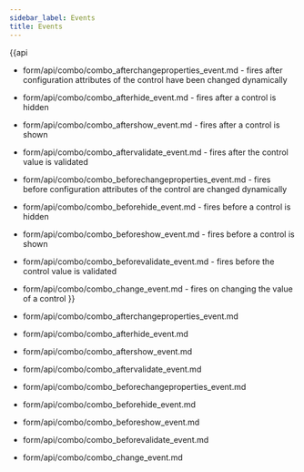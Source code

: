 ```yaml
---
sidebar_label: Events
title: Events
---          
```


{{api
- form/api/combo/combo_afterchangeproperties_event.md - fires after configuration attributes of the control have been changed dynamically
- form/api/combo/combo_afterhide_event.md - fires after a control is hidden
- form/api/combo/combo_aftershow_event.md - fires after a control is shown
- form/api/combo/combo_aftervalidate_event.md - fires after the control value is validated
- form/api/combo/combo_beforechangeproperties_event.md - fires before configuration attributes of the control are changed dynamically
- form/api/combo/combo_beforehide_event.md - fires before a control is hidden
- form/api/combo/combo_beforeshow_event.md - fires before a control is shown
- form/api/combo/combo_beforevalidate_event.md - fires before the control value is validated
- form/api/combo/combo_change_event.md - fires on changing the value of a control
}}
    

- form/api/combo/combo_afterchangeproperties_event.md
- form/api/combo/combo_afterhide_event.md
- form/api/combo/combo_aftershow_event.md
- form/api/combo/combo_aftervalidate_event.md
- form/api/combo/combo_beforechangeproperties_event.md
- form/api/combo/combo_beforehide_event.md
- form/api/combo/combo_beforeshow_event.md
- form/api/combo/combo_beforevalidate_event.md
- form/api/combo/combo_change_event.md


